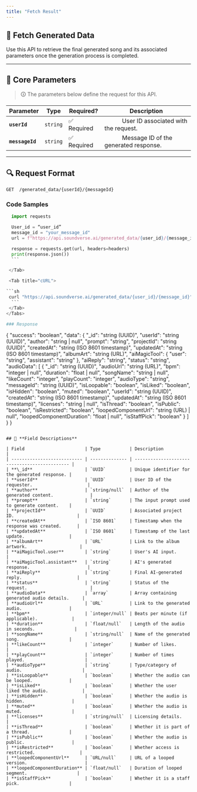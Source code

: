 ```yaml
---
title: "Fetch Result"
---
```


## 📌 Fetch Generated Data

Use this API to retrieve the final generated song and its associated parameters once the generation process is completed.

---

## 🔹 **Core Parameters**

> 🛈 The parameters below define the request for this API.

| Parameter       | Type     | Required?   | Description                                               |
| --------------- | -------- | ----------- | --------------------------------------------------------- |
| **`userId`**    | `string` | ✅ Required | &#x2003;&emsp;&emsp;User ID associated with the request.  |
| **`messageId`** | `string` | ✅ Required | &#x2003;&emsp;&emsp;Message ID of the generated response. |

---

## 🔍 **Request Format**

```http
GET  /generated_data/{userId}/{messageId}
```

### Code Samples

<Tabs>
  <Tab title="Python">
  
  ```python
    import requests

    User_id = “user_id”
    message_id = "your_message_id"
    url = f"https://api.soundverse.ai/generated_data/{user_id}/{message_id}"

    response = requests.get(url, headers=headers)
    print(response.json())
    ```

   </Tab>

   <Tab title="cURL">
  
  ```sh
   curl "https://api.soundverse.ai/generated_data/{user_id}/{message_id}" 
    ```
   </Tab>
</Tabs>

### Response

```
{
  "success": "boolean",
  "data": {
    "_id": "string (UUID)",
    "userId": "string (UUID)",
    "author": "string | null",
    "prompt": "string",
    "projectId": "string (UUID)",
    "createdAt": "string (ISO 8601 timestamp)",
    "updatedAt": "string (ISO 8601 timestamp)",
    "albumArt": "string (URL)",
    "aiMagicTool": {
      "user": "string",
      "assistant": "string"
    },
    "aiReply": "string",
    "status": "string",
    "audioData": [
      {
        "_id": "string (UUID)",
        "audioUrl": "string (URL)",
        "bpm": "integer | null",
        "duration": "float | null",
        "songName": "string | null",
        "likeCount": "integer",
        "playCount": "integer",
        "audioType": "string",
        "messageId": "string (UUID)",
        "isLoopable": "boolean",
        "isLiked": "boolean",
        "isHidden": "boolean",
        "muted": "boolean",
        "userId": "string (UUID)",
        "createdAt": "string (ISO 8601 timestamp)",
        "updatedAt": "string (ISO 8601 timestamp)",
        "licenses": "string | null",
        "isThread": "boolean",
        "isPublic": "boolean",
        "isRestricted": "boolean",
        "loopedComponentUrl": "string (URL) | null",
        "loopedComponentDuration": "float | null",
        "isStaffPick": "boolean"
      }
    ]
  }
}
```

## 📄 **Field Descriptions**

| Field                       | Type           | Description                                   |
| --------------------------- | -------------- | --------------------------------------------- |
| **\_id**                    | `UUID`         | Unique identifier for the generated response. |
| **userId**                  | `UUID`         | User ID of the requester.                     |
| **author**                  | `string/null`  | Author of the generated content.              |
| **prompt**                  | `string`       | The input prompt used to generate content.    |
| **projectId**               | `UUID`         | Associated project ID.                        |
| **createdAt**               | `ISO 8601`     | Timestamp when the response was created.      |
| **updatedAt**               | `ISO 8601`     | Timestamp of the last update.                 |
| **albumArt**                | `URL`          | Link to the album artwork.                    |
| **aiMagicTool.user**        | `string`       | User's AI input.                              |
| **aiMagicTool.assistant**   | `string`       | AI's generated response.                      |
| **aiReply**                 | `string`       | Final AI-generated reply.                     |
| **status**                  | `string`       | Status of the request.                        |
| **audioData**               | `array`        | Array containing generated audio details.     |
| **audioUrl**                | `URL`          | Link to the generated audio.                  |
| **bpm**                     | `integer/null` | Beats per minute (if applicable).             |
| **duration**                | `float/null`   | Length of the audio in seconds.               |
| **songName**                | `string/null`  | Name of the generated song.                   |
| **likeCount**               | `integer`      | Number of likes.                              |
| **playCount**               | `integer`      | Number of times played.                       |
| **audioType**               | `string`       | Type/category of audio.                       |
| **isLoopable**              | `boolean`      | Whether the audio can be looped.              |
| **isLiked**                 | `boolean`      | Whether the user liked the audio.             |
| **isHidden**                | `boolean`      | Whether the audio is hidden.                  |
| **muted**                   | `boolean`      | Whether the audio is muted.                   |
| **licenses**                | `string/null`  | Licensing details.                            |
| **isThread**                | `boolean`      | Whether it is part of a thread.               |
| **isPublic**                | `boolean`      | Whether the audio is public.                  |
| **isRestricted**            | `boolean`      | Whether access is restricted.                 |
| **loopedComponentUrl**      | `URL/null`     | URL of a looped version.                      |
| **loopedComponentDuration** | `float/null`   | Duration of looped segment.                   |
| **isStaffPick**             | `boolean`      | Whether it is a staff pick.                   |
